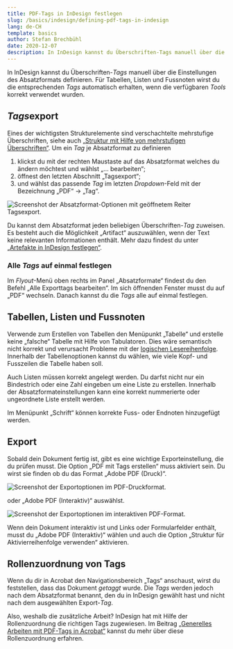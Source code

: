 ```yaml
---
title: PDF-Tags in InDesign festlegen
slug: /basics/indesign/defining-pdf-tags-in-indesign
lang: de-CH
template: basics
author: Stefan Brechbühl
date: 2020-12-07
description: In InDesign kannst du Überschriften-Tags manuell über die Einstellungen des Absatzformats definieren. Für Tabellen, Listen und Fussnoten wirst du die entsprechenden Tags automatisch erhalten, wenn die verfügbaren Tools korrekt verwendet wurden.
---
```


In InDesign kannst du Überschriften-*Tags* manuell über die Einstellungen des Absatzformats definieren. Für Tabellen, Listen und Fussnoten wirst du die entsprechenden *Tags* automatisch erhalten, wenn die verfügbaren *Tools* korrekt verwendet wurden.

## *Tags*export

Eines der wichtigsten Strukturelemente sind verschachtelte mehrstufige Überschriften, siehe auch [„Struktur mit Hilfe von mehrstufigen Überschriften“](/de/basics/general/structure-with-the-help-of-multi-level-headings/). Um ein *Tag* je Absatzformat zu definieren

1. klickst du mit der rechten Maustaste auf das Absatzformat welches du ändern möchtest und wählst „… bearbeiten“;
2. öffnest den letzten Abschnitt „Tagsexport“;
3. und wählst das passende *Tag* im letzten *Dropdown*-Feld mit der Bezeichnung „PDF“ → „Tag“.

![Screenshot der Absatzformat-Optionen mit geöffnetem Reiter Tagsexport.](indesign_tagsexport.png)

Du kannst dem Absatzformat jeden beliebigen Überschriften-*Tag* zuweisen. Es besteht auch die Möglichkeit „Artifact“ auszuwählen, wenn der Text keine relevanten Informationen enthält. Mehr dazu findest du unter [„Artefakte in InDesign festlegen“](/de/basics/indesign/defining-artifacts-in-indesign/).

### Alle *Tags* auf einmal festlegen

Im *Flyout*-Menü oben rechts im Panel „Absatzformate“ findest du den Befehl „Alle Exporttags bearbeiten“. Im sich öffnenden Fenster musst du auf „PDF“ wechseln. Danach kannst du die *Tags* alle auf einmal festlegen.

## Tabellen, Listen und Fussnoten

Verwende zum Erstellen von Tabellen den Menüpunkt „Tabelle“ und erstelle keine „falsche“ Tabelle mit Hilfe von Tabulatoren. Dies wäre semantisch nicht korrekt und verursacht Probleme mit der [logischen Lesereihenfolge](/de/glossary/#logische-lesereihenfolge). Innerhalb der Tabellenoptionen kannst du wählen, wie viele Kopf- und Fusszeilen die Tabelle haben soll.

Auch Listen müssen korrekt angelegt werden. Du darfst nicht nur ein Bindestrich oder eine Zahl eingeben um eine Liste zu erstellen. Innerhalb der Absatzformateinstellungen kann eine korrekt nummerierte oder ungeordnete Liste erstellt werden.

Im Menüpunkt „Schrift“ können korrekte Fuss- oder Endnoten hinzugefügt werden.

## Export

Sobald dein Dokument fertig ist, gibt es eine wichtige Exporteinstellung, die du prüfen musst. Die Option „PDF mit Tags erstellen“ muss aktiviert sein. Du wirst sie finden ob du das Format „Adobe PDF (Druck)“.

![Screenshot der Exportoptionen im PDF-Druckformat.](indesign_pdf_export_druck.png)

oder „Adobe PDF (Interaktiv)“ auswählst.

![Screenshot der Exportoptionen im interaktiven PDF-Format.](indesign_pdf_export_interaktiv.png)

Wenn dein Dokument interaktiv ist und Links oder Formularfelder enthält, musst du „Adobe PDF (Interaktiv)“ wählen und auch die Option „Struktur für Aktivierreihenfolge verwenden“ aktivieren.

## Rollenzuordnung von Tags

Wenn du dir in Acrobat den Navigationsbereich „Tags“ anschaust, wirst du feststellen, dass das Dokument *getaggt* wurde. Die *Tags* werden jedoch nach dem Absatzformat benannt, den du in InDesign gewählt hast und nicht nach dem ausgewählten Export-*Tag*.

Also, weshalb die zusätzliche Arbeit? InDesign hat mit Hilfe der Rollenzuordnung die richtigen Tags zugewiesen. Im Beitrag [„Generelles Arbeiten mit PDF-Tags in Acrobat“](/de/basics/acrobat/general-working-with-pdf-tags-in-acrobat/#standardisierte-tags-und-tags-mit-rollenzuordnung) kannst du mehr über diese Rollenzuordnung erfahren.